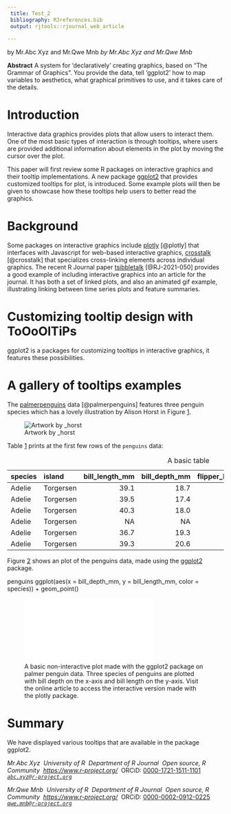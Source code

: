 ```yaml
--- 
 title: Test_2 
 bibliography: RJreferences.bib 
 output: rjtools::rjournal_web_article 
 
--- 
```

by Mr.Abc Xyz and Mr.Qwe Mnb *by Mr.Abc Xyz and Mr.Qwe Mnb* 
 
**Abstract** A system for 'declaratively' creating graphics, based on 
"The Grammar of Graphics". You provide the data, tell 'ggplot2' how to 
map variables to aesthetics, what graphical primitives to use, and it 
takes care of the details. 
 
# Introduction 
 
Interactive data graphics provides plots that allow users to interact 
them. One of the most basic types of interaction is through tooltips, 
where users are provided additional information about elements in the 
plot by moving the cursor over the plot. 
 
This paper will first review some R packages on interactive graphics and 
their tooltip implementations. A new package 
[ggplot2](https://CRAN.R-project.org/package=ggplot2) that provides 
customized tooltips for plot, is introduced. Some example plots will 
then be given to showcase how these tooltips help users to better read 
the graphics. 
 
# Background 
 
Some packages on interactive graphics include 
[plotly](https://CRAN.R-project.org/package=plotly) [@plotly] that 
interfaces with Javascript for web-based interactive graphics, 
[crosstalk](https://CRAN.R-project.org/package=crosstalk) [@crosstalk] 
that specializes cross-linking elements across individual graphics. The 
recent R Journal paper 
[tsibbletalk](https://CRAN.R-project.org/package=tsibbletalk) 
[@RJ-2021-050] provides a good example of including interactive graphics 
into an article for the journal. It has both a set of linked plots, and 
also an animated gif example, illustrating linking between time series 
plots and feature summaries. 
 
# Customizing tooltip design with ToOoOlTiPs {#customizing-tooltip-design-with} 
 
ggplot2 is a packages for customizing tooltips in interactive graphics, 
it features these possibilities. 
 
# A gallery of tooltips examples 
 
The [palmerpenguins](https://CRAN.R-project.org/package=palmerpenguins) 
data [@palmerpenguins] features three penguin species which has a lovely 
illustration by Alison Horst in Figure 
[1](#fig:penguins-alison){reference-type="ref" 
reference="fig:penguins-alison"}. 
 
![Artwork by \_horst](penguins.png){#fig:penguins-alison 
width="1\\linewidth" height="0.2\\textheight"} 
 
Table [1](#tab:penguins-tab-static){reference-type="ref" 
reference="tab:penguins-tab-static"} prints at the first few rows of the 
`penguins` data: 
 
::: {#tab:penguins-tab-static} 
  species   island        bill_length_mm   bill_depth_mm   flipper_length_mm   body_mass_g sex        year 
  --------- ----------- ---------------- --------------- ------------------- ------------- -------- ------ 
  Adelie    Torgersen               39.1            18.7                 181          3750 male       2007 
  Adelie    Torgersen               39.5            17.4                 186          3800 female     2007 
  Adelie    Torgersen               40.3            18.0                 195          3250 female     2007 
  Adelie    Torgersen                 NA              NA                  NA            NA NA         2007 
  Adelie    Torgersen               36.7            19.3                 193          3450 female     2007 
  Adelie    Torgersen               39.3            20.6                 190          3650 male       2007 
 
  : A basic table 
::: 
 
Figure [2](#fig:penguins-ggplot){reference-type="ref" 
reference="fig:penguins-ggplot"} shows an plot of the penguins data, 
made using the [ggplot2](https://CRAN.R-project.org/package=ggplot2) 
package. 
 
::: Sinput 
penguins ggplot(aes(x = bill_depth_mm, y = bill_length_mm, color = 
species)) + geom_point() 
::: 
 
![A basic non-interactive plot made with the ggplot2 package on palmer 
penguin data. Three species of penguins are plotted with bill depth on 
the x-axis and bill length on the y-axis. Visit the online article to 
access the interactive version made with the plotly 
package.](article_files/figure-latex/penguins-ggplot-1.pdf){#fig:penguins-ggplot} 
 
# Summary 
 
We have displayed various tooltips that are available in the package 
ggplot2. 
 
*Mr.Abc Xyz\ 
University of R\ 
Department of R Journal\ 
Open source, R Community\ 
<https://www.r-project.org/>\ 
*ORCiD: [0000-1721-1511-1101](https://orcid.org/0000-1721-1511-1101)*\ 
[`abc.xyz@r-project.org`](mailto:abc.xyz@r-project.org)* 
 
*Mr.Qwe Mnb\ 
University of R\ 
Department of R Journal\ 
Open source, R Community\ 
<https://www.r-project.org/>\ 
*ORCiD: [0000-0002-0912-0225](https://orcid.org/0000-0002-0912-0225)*\ 
[`qwe.mnb@r-project.org`](mailto:qwe.mnb@r-project.org)* 
